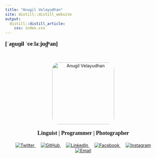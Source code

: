 ```yaml
---
title: "Anugil Velayudhan"
site: distill::distill_website
output:
  distill::distill_article:
    css: index.css
---
```


<!-- IPA -->
<div class="ipa" style="font-family: 'Times New Roman', Times, serif; font-weight: bold; font-size: 18px; color: black; margin-top: 8px;">
  [ˈan̪uɡil ˈʋeːlaːjud̪ʱan]
</div>

<br/>


<div class="container" style="text-align: center;">

  <!-- Profile Image -->
  <img src="Images/Anugil.jpg" alt="Anugil Velayudhan" class="profile-pic" style="border-radius: 20px; width: 200px;" />

  <!-- Tagline below image -->
 <div style="font-family: 'Times New Roman', Times, serif; font-weight: bold; font-size: 18px; margin-top: 10px;">
  Linguist | Programmer | Photographer
</div>

  <!-- Social Icons with Original Colors -->
<div class="social-icons" style="margin-top: 20px; text-align: center;">
  <a href="https://twitter.com/anugilv" target="_blank" style="margin: 0 8px;">
    <img src="https://img.icons8.com/color/48/twitter--v1.png" alt="Twitter" />
  </a>
  <a href="https://github.com/ANUGILV1996" target="_blank" style="margin: 0 8px;">
    <img src="https://img.icons8.com/fluency/48/github.png" alt="GitHub" />
  </a>
  <a href="https://www.linkedin.com/in/anugilv1996" target="_blank" style="margin: 0 8px;">
    <img src="https://img.icons8.com/color/48/linkedin.png" alt="LinkedIn" />
  </a>
  <a href="https://www.facebook.com/share/19Ct6fnwkS/" target="_blank" style="margin: 0 8px;">
    <img src="https://img.icons8.com/color/48/facebook-new.png" alt="Facebook" />
  </a>
  <a href="https://www.instagram.com/chomskianz?igsh=MWUwcW9mcHZpMDVyYQ==" target="_blank" style="margin: 0 8px;">
    <img src="https://img.icons8.com/color/48/instagram-new--v1.png" alt="Instagram" />
  </a>
  <a href="mailto:anugilv96@email.com" style="margin: 0 8px;">
    <img src="https://img.icons8.com/color/48/apple-mail.png" alt="Email" />
  </a>
</div>
